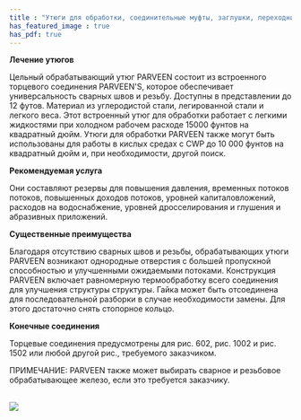```yaml
---
title : "Утюги для обработки, соединительные муфты, заглушки, переходники и переходники"
has_featured_image : true
has_pdf: true
---
```


**Лечение утюгов**

Цельный обрабатывающий утюг PARVEEN состоит из встроенного торцевого соединения PARVEEN'S, которое обеспечивает универсальность сварных швов и резьбу. Доступны в представлении до 12 футов. Материал из углеродистой стали, легированной стали и легкого веса. Этот встроенный утюг для обработки работает с легкими жидкостями при холодном рабочем расходе 15000 фунтов на квадратный дюйм. Утюги для обработки PARVEEN также могут быть использованы для работы в кислых средах с CWP до 10 000 фунтов на квадратный дюйм и, при необходимости, другой поиск.

**Рекомендуемая услуга**

Они составляют резервы для повышения давления, временных потоков потоков, повышенных доходов потоков, уровней капиталовложений, расходов на водоснабжение, уровней дросселирования и глушения и абразивных приложений.

**Существенные преимущества**

Благодаря отсутствию сварных швов и резьбы, обрабатывающих утюги PARVEEN возникают однородные отверстия с большей пропускной способностью и улучшенными ожидаемыми потоками. Конструкция PARVEEN включает равномерную термообработку всего соединения для улучшения структуры структуры. Гайка может быть отсоединена для последовательной разборки в случае необходимости замены. Для этого достаточно снять стопорное кольцо.

**Конечные соединения**

Торцевые соединения предусмотрены для рис. 602, рис. 1002 и рис. 1502 или любой другой рис., требуемого заказчиком.

ПРИМЕЧАНИЕ: PARVEEN также может выбирать сварное и резьбовое обрабатывающее железо, если это требуется заказчику.


<br />
<Image src={image} />